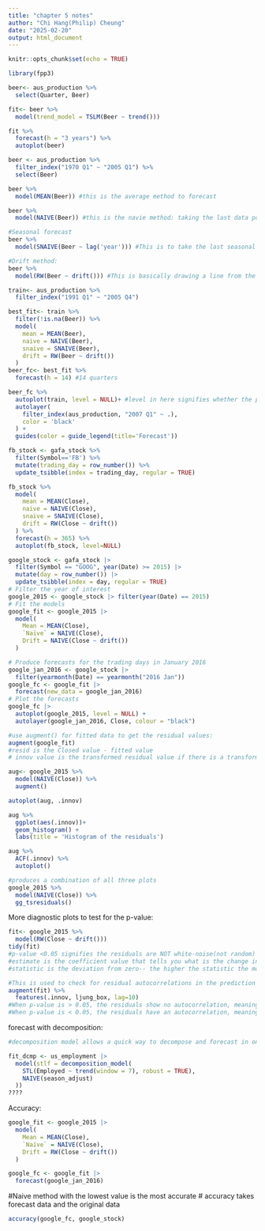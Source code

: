 ```yaml
---
title: "chapter 5 notes"
author: "Chi Hang(Philip) Cheung"
date: "2025-02-20"
output: html_document
---
```


```r
knitr::opts_chunk$set(echo = TRUE)
```

```r
library(fpp3)
```

```r
beer<- aus_production %>% 
  select(Quarter, Beer)

fit<- beer %>% 
  model(trend_model = TSLM(Beer ~ trend()))

fit %>% 
  forecast(h = "3 years") %>% 
  autoplot(beer)
```
```r
beer <- aus_production %>% 
  filter_index("1970 Q1" ~ "2005 Q1") %>% 
  select(Beer)

beer %>% 
  model(MEAN(Beer)) #this is the average method to forecast

beer %>% 
  model(NAIVE(Beer)) #this is the navie method: taking the last data point as the future forecasting data. Works well in finical district

#Seasonal forecast
beer %>% 
  model(SNAIVE(Beer ~ lag('year'))) #This is to take the last seasonal observation as the future forecast. lag argument is optional. In this example, the data is taken quarterly so the lag is needed to specify for the past year or more if another data has multi-seasonality.

#Drift method:
beer %>% 
  model(RW(Beer ~ drift())) #This is basically drawing a line from the first point of the data and extrapolate it through the last point in a straight line.
```

```r
train<- aus_production %>% 
  filter_index("1991 Q1" ~ "2005 Q4")

best_fit<- train %>% 
  filter(!is.na(Beer)) %>%  
  model(
    mean = MEAN(Beer),
    naive = NAIVE(Beer),
    snaive = SNAIVE(Beer),
    drift = RW(Beer ~ drift())
  )
beer_fc<- best_fit %>% 
  forecast(h = 14) #14 quarters

beer_fc %>% 
  autoplot(train, level = NULL)+ #level in here signifies whether the prediction intervals (80-90%) are shown.
  autolayer(
    filter_index(aus_production, "2007 Q1" ~ .),
    color = 'black'
  ) +
  guides(color = guide_legend(title='Forecast'))
```

```r
fb_stock <- gafa_stock %>% 
  filter(Symbol=='FB') %>% 
  mutate(trading_day = row_number()) %>% 
  update_tsibble(index = trading_day, regular = TRUE)

fb_stock %>% 
  model(
    mean = MEAN(Close),
    naive = NAIVE(Close),
    snaive = SNAIVE(Close),
    drift = RW(Close ~ drift())
  ) %>% 
  forecast(h = 365) %>% 
  autoplot(fb_stock, level=NULL)
```
```r
google_stock <- gafa_stock |>
  filter(Symbol == "GOOG", year(Date) >= 2015) |>
  mutate(day = row_number()) |>
  update_tsibble(index = day, regular = TRUE)
# Filter the year of interest
google_2015 <- google_stock |> filter(year(Date) == 2015)
# Fit the models
google_fit <- google_2015 |>
  model(
    Mean = MEAN(Close),
    `Naïve` = NAIVE(Close),
    Drift = NAIVE(Close ~ drift())
  )

# Produce forecasts for the trading days in January 2016
google_jan_2016 <- google_stock |>
  filter(yearmonth(Date) == yearmonth("2016 Jan"))
google_fc <- google_fit |>
  forecast(new_data = google_jan_2016)
# Plot the forecasts
google_fc |>
  autoplot(google_2015, level = NULL) +
  autolayer(google_jan_2016, Close, colour = "black")

```
```r
#use augment() for fitted data to get the residual values:
augment(google_fit)
#resid is the Closed value - fitted value
# innov value is the transformed residual value if there is a transformation
```
```r
aug<- google_2015 %>% 
  model(NAIVE(Close)) %>% 
  augment()

autoplot(aug, .innov)

aug %>% 
  ggplot(aes(.innov))+
  geom_histogram() +
  labs(title = 'Histogram of the residuals')

aug %>% 
  ACF(.innov) %>% 
  autoplot()
```
```r
#produces a combination of all three plots
google_2015 %>% 
  model(NAIVE(Close)) %>% 
  gg_tsresiduals()
```
More diagnostic plots to test for the p-value:
```r
fit<- google_2015 %>% 
  model(RW(Close ~ drift()))
tidy(fit) 
#p-value <0.05 signifies the residuals are NOT white-noise(not random)
#estimate is the coefficient value that tells you what is the change in value in a given day-time value (eg. 0.943 increase per day)
#statistic is the deviation from zero-- the higher the statistic the more highly the residuals are not due to random chance.
```

```r
#This is used to check for residual autocorrelations in the prediction
augment(fit) %>% 
  features(.innov, ljung_box, lag=10)
#When p-value is > 0.05, the residuals show no autocorrelation, meaning the ups and downs of the residuals are due to randomless.
#When p-value is < 0.05, the residuals have an autocorrelation, meaning the prediction systematically miscaptured a
```
forecast with decomposition:
```r
#decomposition model allows a quick way to decompose and forecast in one shot.

fit_dcmp <- us_employment |>
  model(stlf = decomposition_model(
    STL(Employed ~ trend(window = 7), robust = TRUE),
    NAIVE(season_adjust)
  ))
????


```

Accuracy:
```r
google_fit <- google_2015 |>
  model(
    Mean = MEAN(Close),
    `Naïve` = NAIVE(Close),
    Drift = RW(Close ~ drift())
  )

google_fc <- google_fit |>
  forecast(google_jan_2016)
```
#Naive method with the lowest value is the most accurate
# accuracy takes forecast data and the original data
```r
accuracy(google_fc, google_stock)
```

